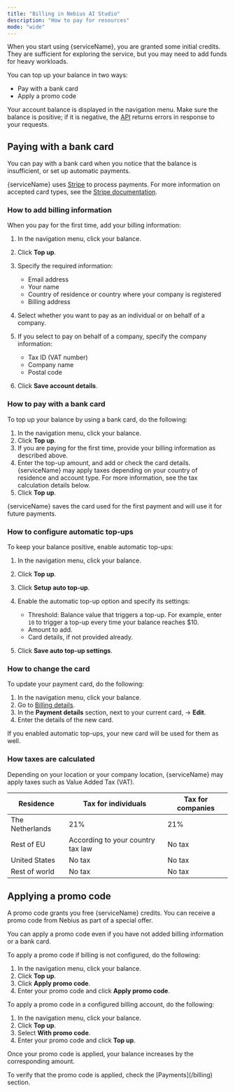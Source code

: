 ```yaml
---
title: "Billing in Nebius AI Studio"
description: "How to pay for resources"
mode: "wide"
---
```




When you start using {serviceName}, you are granted some initial credits. They are sufficient for exploring the service, but you may need to add funds for heavy workloads.

You can top up your balance in two ways:

* Pay with a bank card
* Apply a promo code

Your account balance is displayed in the navigation menu. Make sure the balance is positive; if it is negative, the [API]({uiUrl}/api-reference) returns errors in response to your requests.

## Paying with a bank card

You can pay with a bank card when you notice that the balance is insufficient, or set up automatic payments.

{serviceName} uses [Stripe](https://stripe.com/) to process payments. For more information on accepted card types, see the [Stripe documentation](https://docs.stripe.com/payments/cards).

### How to add billing information

When you pay for the first time, add your billing information:

1. In the navigation menu, click your balance.
1. Click <Icon icon="circle-plus" iconType="solid" /> **Top up**.
1. Specify the required information:

   * Email address
   * Your name
   * Country of residence or country where your company is registered
   * Billing address

1. Select whether you want to pay as an individual or on behalf of a company.
1. If you select to pay on behalf of a company, specify the company information:

   * Tax ID (VAT number)
   * Company name
   * Postal code

1. Click **Save account details**.

### How to pay with a bank card

To top up your balance by using a bank card, do the following:

1. In the navigation menu, click your balance.
1. Click <Icon icon="circle-plus" iconType="solid" /> **Top up**.
1. If you are paying for the first time, provide your billing information as described above.
1. Enter the top-up amount, and add or check the card details. {serviceName} may apply taxes depending on your country of residence and account type. For more information, see the tax calculation details below.
1. Click **Top up**.

{serviceName} saves the card used for the first payment and will use it for future payments.

### How to configure automatic top-ups

To keep your balance positive, enable automatic top-ups:

1. In the navigation menu, click your balance.
1. Click <Icon icon="circle-plus" iconType="solid" /> **Top up**.
1. Click **Setup auto top-up**.
1. Enable the automatic top-up option and specify its settings:

   * Threshold: Balance value that triggers a top-up. For example, enter `10` to trigger a top-up every time your balance reaches \$10.
   * Amount to add.
   * Card details, if not provided already.

1. Click **Save auto top-up settings**.

### How to change the card

To update your payment card, do the following:

1. In the navigation menu, click your balance.
1. Go to [Billing details]({uiUrl}/billing/details).
1. In the **Payment details** section, next to your current card, <Icon icon="pencil" iconType="solid" /> → **Edit**.
1. Enter the details of the new card.

If you enabled automatic top-ups, your new card will be used for them as well.

### How taxes are calculated

Depending on your location or your company location, {serviceName} may apply taxes such as Value Added Tax (VAT).

| Residence | Tax for individuals | Tax for companies |
| --- | --- | --- |
| The Netherlands | 21% | 21% |
| Rest of EU | According to your country tax law | No tax |
| United States | No tax | No tax |
| Rest of world | No tax | No tax |

## Applying a promo code

A promo code grants you free {serviceName} credits. You can receive a promo code from Nebius as part of a special offer.

You can apply a promo code even if you have not added billing information or a bank card.

To apply a promo code if billing is not configured, do the following:

1. In the navigation menu, click your balance.
1. Click <Icon icon="circle-plus" iconType="solid" /> **Top up**.
1. Click **Apply promo code**.
1. Enter your promo code and click **Apply promo code**.

To apply a promo code in a configured billing account, do the following:

1. In the navigation menu, click your balance.
1. Click <Icon icon="circle-plus" iconType="solid" /> **Top up**.
1. Select **With promo code**.
1. Enter your promo code and click **Top up**.

Once your promo code is applied, your balance increases by the corresponding amount.

To verify that the promo code is applied, check the [Payments](<UiUrl/>/billing) section.
